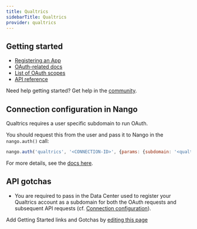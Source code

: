 ```yaml
---
title: Qualtrics
sidebarTitle: Qualtrics
provider: qualtrics
---
```



<Overview />
<PreBuiltTooling provider={providers[pageMetadata.provider]} />
<PreBuiltUseCases />


## Getting started

-   [Registering an App](https://developer.qualtrics.com/developer/portal/)
-   [OAuth-related docs](https://api.qualtrics.com/6c02f17c3109f-o-auth-authentication-auth-code)
-   [List of OAuth scopes](https://api.qualtrics.com/1450e85735dbf-o-auth-2-0-scopes)
-   [API reference](https://developer.qualtrics.com/developer/portal/documentation/1bd4e078a35c1-hello-world-setup)

<Tip>Need help getting started? Get help in the [community](https://nango.dev/slack).</Tip>

## Connection configuration in Nango

Qualtrics requires a user specific subdomain to run OAuth.

You should request this from the user and pass it to Nango in the `nango.auth()` call:

```js
nango.auth('qualtrics', '<CONNECTION-ID>', {params: {subdomain: '<qualtrics-subdomain>'}});
```

For more details, see the [docs here](/guides/getting-started/authorize-an-api-from-your-app#apis-requiring-connection-specific-configuration-for-authorization).

## API gotchas

-   You are required to pass in the Data Center used to register your Qualtrics account as a subdomain for both the OAuth requests and subsequent API requests (cf. [Connection configuration](/guides/getting-started/authorize-an-api-from-your-app#apis-requiring-connection-specific-configuration-for-authorization)).

<Note>Add Getting Started links and Gotchas by [editing this page](https://github.com/nangohq/nango/tree/master/docs-v2/integrations/all/qualtrics.mdx)</Note>
